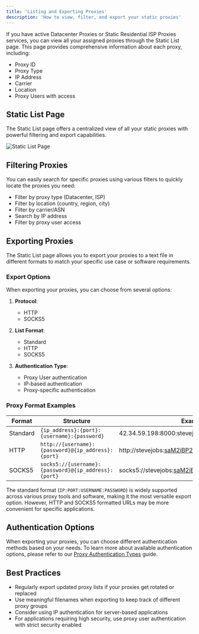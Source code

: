 ```yaml
---
title: 'Listing and Exporting Proxies'
description: 'How to view, filter, and export your static proxies'
---
```


If you have active Datacenter Proxies or Static Residential ISP Proxies services, you can view all your assigned proxies through the Static List page. This page provides comprehensive information about each proxy, including:

- Proxy ID
- Proxy Type
- IP Address
- Carrier
- Location
- Proxy Users with access

## Static List Page

The Static List page offers a centralized view of all your static proxies with powerful filtering and export capabilities.

<img src="/images/static-list-page.png" alt="Static List Page" />

## Filtering Proxies

You can easily search for specific proxies using various filters to quickly locate the proxies you need:

- Filter by proxy type (Datacenter, ISP)
- Filter by location (country, region, city)
- Filter by carrier/ASN
- Search by IP address
- Filter by proxy user access

## Exporting Proxies

The Static List page allows you to export your proxies to a text file in different formats to match your specific use case or software requirements.

### Export Options

When exporting your proxies, you can choose from several options:

1. **Protocol**:
   - HTTP
   - SOCKS5

2. **List Format**:
   - Standard
   - HTTP
   - SOCKS5

3. **Authentication Type**:
   - Proxy User authentication
   - IP-based authentication
   - Proxy-specific authentication

### Proxy Format Examples

| Format | Structure | Example |
|--------|-----------|---------|
| Standard | `{ip_address}:{port}:{username}:{password}` | 42.34.59.198:8000:stevejobs:saM2iBP2A |
| HTTP | `http://{username}:{password}@{ip_address}:{port}` | http://stevejobs:saM2iBP2A@42.34.59.198:8000 |
| SOCKS5 | `socks5://{username}:{password}@{ip_address}:{port}` | socks5://stevejobs:saM2iBP2A@42.34.59.198:8000 |

The standard format (`IP:PORT:USERNAME:PASSWORD`) is widely supported across various proxy tools and software, making it the most versatile export option. However, HTTP and SOCKS5 formatted URLs may be more convenient for specific applications.

## Authentication Options

When exporting your proxies, you can choose different authentication methods based on your needs. To learn more about available authentication options, please refer to our [Proxy Authentication Types](/general/proxy-authentication-types) guide.

## Best Practices

- Regularly export updated proxy lists if your proxies get rotated or replaced
- Use meaningful filenames when exporting to keep track of different proxy groups
- Consider using IP authentication for server-based applications
- For applications requiring high security, use proxy user authentication with strict security enabled